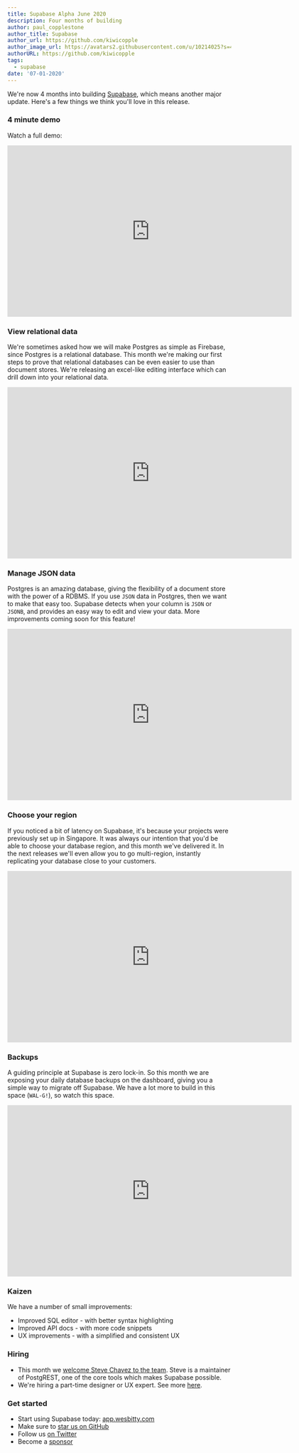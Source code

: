 ```yaml
---
title: Supabase Alpha June 2020
description: Four months of building
author: paul_copplestone
author_title: Supabase
author_url: https://github.com/kiwicopple
author_image_url: https://avatars2.githubusercontent.com/u/10214025?s=400&u=c6775be2ae667e2acae3ccd347fed62bb3f5b3e7&v=4
authorURL: https://github.com/kiwicopple
tags:
  - supabase
date: '07-01-2020'
---
```


We're now 4 months into building [Supabase](/), which means another major update. Here's a few things we think you'll love in this release.

<!--truncate-->

### 4 minute demo

Watch a full demo:

<iframe
  className="w-full"
  width="640"
  height="385"
  src="https://www.loom.com/embed/b3ba79c1633d464ea758e0796bbb39da"
  frameBorder="0"
  allowFullScreen
></iframe>

### View relational data

We're sometimes asked how we will make Postgres as simple as Firebase, since Postgres is a relational database. This month we're making our first steps to prove that relational databases can be even easier to use than document stores. We're releasing an excel-like editing interface which can drill down into your relational data.

<iframe
  className="w-full"
  width="640"
  height="385"
  src="https://www.loom.com/embed/c6d504bb0a1c43e9bf65cb2aef2949d5"
  frameBorder="0"
  allowFullScreen
></iframe>

### Manage JSON data

Postgres is an amazing database, giving the flexibility of a document store with the power of a RDBMS. If you use `JSON` data in Postgres, then we want to make that easy too. Supabase detects when your column is `JSON` or `JSONB`, and provides an easy way to edit and view your data. More improvements coming soon for this feature!

<iframe
  className="w-full"
  width="640"
  height="385"
  src="https://www.loom.com/embed/0b03ac2858324cfabdc6a202c93673f3"
  frameBorder="0"
  allowFullScreen
></iframe>

### Choose your region

If you noticed a bit of latency on Supabase, it's because your projects were previously set up in Singapore. It was always our intention that you'd be able to choose your database region, and this month we've delivered it. In the next releases we'll even allow you to go multi-region, instantly replicating your database close to your customers.

<iframe
  className="w-full"
  width="640"
  height="385"
  src="https://www.loom.com/embed/1dcc1bca2ebc45e296e732a66a462c61"
  frameBorder="0"
  allowFullScreen
></iframe>

### Backups

A guiding principle at Supabase is zero lock-in. So this month we are exposing your daily database backups on the dashboard, giving you a simple way to migrate off Supabase. We have a lot more to build in this space (`WAL-G!`), so watch this space.

<iframe
  className="w-full"
  width="640"
  height="385"
  src="https://www.loom.com/embed/fc1cb9b395eb4c408c7137bf8e6e1963"
  frameBorder="0"
  allowFullScreen
></iframe>

### Kaizen

We have a number of small improvements:

- Improved SQL editor - with better syntax highlighting
- Improved API docs - with more code snippets
- UX improvements - with a simplified and consistent UX

### Hiring

- This month we [welcome Steve Chavez to the team](/blog/2020/06/15/supabase-steve-chavez). Steve is a maintainer of PostgREST, one of the core tools which makes Supabase possible.
- We're hiring a part-time designer or UX expert. See more [here](https://news.ycombinator.com/item?id=23708351).

### Get started

- Start using Supabase today: [app.wesbitty.com](https://app.wesbitty.com)
- Make sure to [star us on GitHub](https://github.com/wesbitty/wesbitty)
- Follow us [on Twitter](https://twitter.com/supabase)
- Become a [sponsor](https://github.com/sponsors/supabase)

